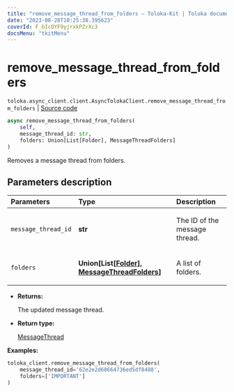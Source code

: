 ```yaml
---
title: "remove_message_thread_from_folders — Toloka-Kit | Toloka documentation"
date: "2023-08-28T10:25:38.395623"
coverId: F_bIcOYF9yjrxkPZrXc3
docsMenu: "tkitMenu"
---
```


# remove_message_thread_from_folders

`toloka.async_client.client.AsyncTolokaClient.remove_message_thread_from_folders` | [Source code](https://github.com/Toloka/toloka-kit/blob/v1.2.1/src/async_client/client.py#L0)

```python
async remove_message_thread_from_folders(
    self,
    message_thread_id: str,
    folders: Union[List[Folder], MessageThreadFolders]
)
```

Removes a message thread from folders.

## Parameters description

| Parameters | Type | Description |
| :----------| :----| :-----------|
`message_thread_id`|**str**|<p>The ID of the message thread.</p>
`folders`|**Union\[List\[[Folder](/docs/toloka-kit/reference/toloka.client.message_thread.Folder)\], [MessageThreadFolders](/docs/toloka-kit/reference/toloka.client.message_thread.MessageThreadFolders)\]**|<p>A list of folders.</p>

* **Returns:**

  The updated message thread.

* **Return type:**

  [MessageThread](/docs/toloka-kit/reference/toloka.client.message_thread.MessageThread)

**Examples:**

```python
toloka_client.remove_message_thread_from_folders(
    message_thread_id='62e2e2d68664736ed5df8488',
    folders=['IMPORTANT']
)
```